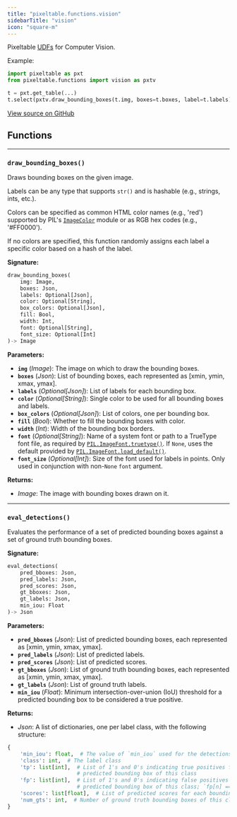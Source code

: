 ```yaml
---
title: "pixeltable.functions.vision"
sidebarTitle: "vision"
icon: "square-m"
---
```


Pixeltable [UDFs](https://pixeltable.readme.io/docs/user-defined-functions-udfs) for Computer Vision.

Example:

``` python
import pixeltable as pxt
from pixeltable.functions import vision as pxtv

t = pxt.get_table(...)
t.select(pxtv.draw_bounding_boxes(t.img, boxes=t.boxes, label=t.labels)).collect()
```


<a href="https://github.com/pixeltable/pixeltable/blob/v0.4.17/pixeltable/functions/vision.py#L0" target="_blank">View source on GitHub</a>

## Functions


---

### `draw_bounding_boxes()`

Draws bounding boxes on the given image.


Labels can be any type that supports `str()` and is hashable (e.g., strings, ints, etc.).

Colors can be specified as common HTML color names (e.g., 'red') supported by PIL's [`ImageColor`](https://pillow.readthedocs.io/en/stable/reference/ImageColor.html#imagecolor-module) module or as RGB hex codes (e.g., '#FF0000').

If no colors are specified, this function randomly assigns each label a specific color based on a hash of the label.


**Signature:**

```python
draw_bounding_boxes(
    img: Image,
    boxes: Json,
    labels: Optional[Json],
    color: Optional[String],
    box_colors: Optional[Json],
    fill: Bool,
    width: Int,
    font: Optional[String],
    font_size: Optional[Int]
)-> Image
```

**Parameters:**

- **`img`** (*Image*): The image on which to draw the bounding boxes.
- **`boxes`** (*Json*): List of bounding boxes, each represented as \[xmin, ymin, xmax, ymax\].
- **`labels`** (*Optional[Json]*): List of labels for each bounding box.
- **`color`** (*Optional[String]*): Single color to be used for all bounding boxes and labels.
- **`box_colors`** (*Optional[Json]*): List of colors, one per bounding box.
- **`fill`** (*Bool*): Whether to fill the bounding boxes with color.
- **`width`** (*Int*): Width of the bounding box borders.
- **`font`** (*Optional[String]*): Name of a system font or path to a TrueType font file, as required by [`PIL.ImageFont.truetype()`](https://pillow.readthedocs.io/en/stable/reference/ImageFont.html#PIL.ImageFont.truetype). If `None`, uses the default provided by [`PIL.ImageFont.load_default()`](https://pillow.readthedocs.io/en/stable/reference/ImageFont.html#PIL.ImageFont.load_default).
- **`font_size`** (*Optional[Int]*): Size of the font used for labels in points. Only used in conjunction with non-`None` `font` argument.

**Returns:**

- *Image*: The image with bounding boxes drawn on it.



---

### `eval_detections()`

Evaluates the performance of a set of predicted bounding boxes against a set of ground truth bounding boxes.


**Signature:**

```python
eval_detections(
    pred_bboxes: Json,
    pred_labels: Json,
    pred_scores: Json,
    gt_bboxes: Json,
    gt_labels: Json,
    min_iou: Float
)-> Json
```

**Parameters:**

- **`pred_bboxes`** (*Json*): List of predicted bounding boxes, each represented as \[xmin, ymin, xmax, ymax\].
- **`pred_labels`** (*Json*): List of predicted labels.
- **`pred_scores`** (*Json*): List of predicted scores.
- **`gt_bboxes`** (*Json*): List of ground truth bounding boxes, each represented as \[xmin, ymin, xmax, ymax\].
- **`gt_labels`** (*Json*): List of ground truth labels.
- **`min_iou`** (*Float*): Minimum intersection-over-union (IoU) threshold for a predicted bounding box to be considered a true positive.

**Returns:**

- *Json*: A list of dictionaries, one per label class, with the following structure:

``` python
{
    'min_iou': float,  # The value of `min_iou` used for the detections
    'class': int,  # The label class
    'tp': list[int],  # List of 1's and 0's indicating true positives for each
                      # predicted bounding box of this class
    'fp': list[int],  # List of 1's and 0's indicating false positives for each
                      # predicted bounding box of this class; `fp[n] == 1 - tp[n]`
    'scores': list[float],  # List of predicted scores for each bounding box of this class
    'num_gts': int,  # Number of ground truth bounding boxes of this class
}
```


